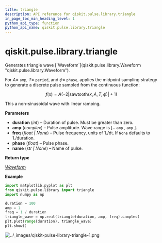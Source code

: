 ```yaml
---
title: triangle
description: API reference for qiskit.pulse.library.triangle
in_page_toc_min_heading_level: 1
python_api_type: function
python_api_name: qiskit.pulse.library.triangle
---
```


<span id="qiskit-pulse-library-triangle" />

# qiskit.pulse.library.triangle

<Function id="qiskit.pulse.library.triangle" name="triangle" isDedicatedPage={true} github="https://github.com/qiskit/qiskit/tree/stable/0.24/qiskit/pulse/library/discrete.py" signature="triangle(duration, amp, freq=None, phase=0, name=None)">
  Generates triangle wave [`Waveform`](qiskit.pulse.library.Waveform "qiskit.pulse.library.Waveform").

  For $A=$ `amp`, $T=$ `period`, and $\phi=$ `phase`, applies the midpoint sampling strategy to generate a discrete pulse sampled from the continuous function:

  $$
  f(x) = A \left(-2\left|\text{sawtooth}(x, A, T, \phi)\right| + 1\right)
  $$

  This a non-sinusoidal wave with linear ramping.

  **Parameters**

  *   **duration** (*int*) – Duration of pulse. Must be greater than zero.
  *   **amp** (*complex*) – Pulse amplitude. Wave range is $[-$ `amp` $,$ `amp` $]$.
  *   **freq** (*float | None*) – Pulse frequency, units of 1./dt. If `None` defaults to 1./duration.
  *   **phase** (*float*) – Pulse phase.
  *   **name** (*str | None*) – Name of pulse.

  **Return type**

  [*Waveform*](qiskit.pulse.library.Waveform "qiskit.pulse.library.waveform.Waveform")

  **Example**

  ```python
  import matplotlib.pyplot as plt
  from qiskit.pulse.library import triangle
  import numpy as np

  duration = 100
  amp = 1
  freq = 1 / duration
  triangle_wave = np.real(triangle(duration, amp, freq).samples)
  plt.plot(range(duration), triangle_wave)
  plt.show()
  ```

  ![../\_images/qiskit-pulse-library-triangle-1.png](/images/api/qiskit/0.43/qiskit-pulse-library-triangle-1.png)
</Function>

